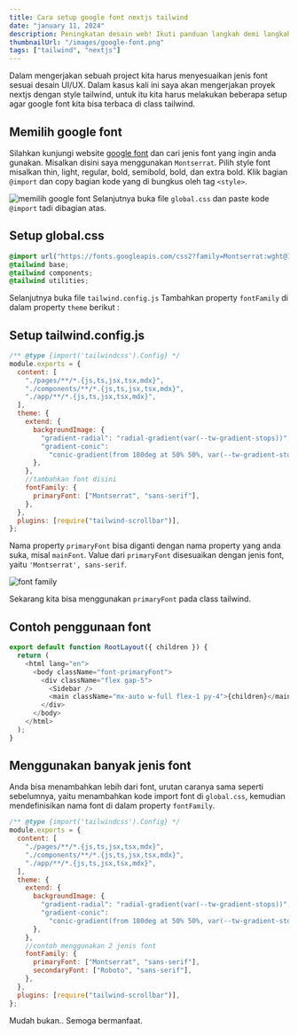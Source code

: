 ```yaml
---
title: Cara setup google font nextjs tailwind
date: "january 11, 2024"
description: Peningkatan desain web! Ikuti panduan langkah demi langkah untuk mengatur font Google pada proyek Next.js dengan Tailwind CSS. Rancang situs Anda dengan gaya yang unik
thumbnailUrl: "/images/google-font.png"
tags: ["tailwind", "nextjs"]
---
```


Dalam mengerjakan sebuah project kita harus menyesuaikan jenis font sesuai desain UI/UX. Dalam kasus kali ini saya akan mengerjakan proyek nextjs dengan style tailwind, untuk itu kita harus melakukan beberapa setup agar google font kita bisa terbaca di class tailwind.

## Memilih google font

Silahkan kunjungi website [google font](https://fonts.google.com/) dan cari jenis font yang ingin anda gunakan. Misalkan disini saya menggunakan `Montserrat`. Pilih style font misalkan thin, light, regular, bold, semibold, bold, dan extra bold.
Klik bagian `@import` dan copy bagian kode yang di bungkus oleh tag `<style>`.

![memilih google font](https://res.cloudinary.com/djlpcw7uf/image/upload/v1704971811/blog.juhancoding.dev/memilih_google_font_wqp2jn.png)
Selanjutnya buka file `global.css` dan paste kode `@import` tadi dibagian atas.

## Setup global.css

```css
@import url("https://fonts.googleapis.com/css2?family=Montserrat:wght@100;200;300;400;500;600;700&display=swap");
@tailwind base;
@tailwind components;
@tailwind utilities;
```

Selanjutnya buka file `tailwind.config.js`
Tambahkan property `fontFamily` di dalam property `theme` berikut :

## Setup tailwind.config.js

```javascript
/** @type {import('tailwindcss').Config} */
module.exports = {
  content: [
    "./pages/**/*.{js,ts,jsx,tsx,mdx}",
    "./components/**/*.{js,ts,jsx,tsx,mdx}",
    "./app/**/*.{js,ts,jsx,tsx,mdx}",
  ],
  theme: {
    extend: {
      backgroundImage: {
        "gradient-radial": "radial-gradient(var(--tw-gradient-stops))",
        "gradient-conic":
          "conic-gradient(from 180deg at 50% 50%, var(--tw-gradient-stops))",
      },
    },
    //tambahkan font disini
    fontFamily: {
      primaryFont: ["Montserrat", "sans-serif"],
    },
  },
  plugins: [require("tailwind-scrollbar")],
};
```

Nama property `primaryFont` bisa diganti dengan nama property yang anda suka, misal `mainFont`. Value dari `primaryFont` disesuaikan dengan jenis font, yaitu `'Montserrat', sans-serif`.

![font family](https://res.cloudinary.com/djlpcw7uf/image/upload/v1704972700/blog.juhancoding.dev/font-family_owcsbw.png)

Sekarang kita bisa menggunakan `primaryFont` pada class tailwind.

## Contoh penggunaan font

```javascript
export default function RootLayout({ children }) {
  return (
    <html lang="en">
      <body className="font-primaryFont">
        <div className="flex gap-5">
          <Sidebar />
          <main className="mx-auto w-full flex-1 py-4">{children}</main>
        </div>
      </body>
    </html>
  );
}
```

## Menggunakan banyak jenis font

Anda bisa menambahkan lebih dari font, urutan caranya sama seperti sebelumnya, yaitu menambahkan kode import font di `global.css`, kemudian mendefinisikan nama font di dalam property `fontFamily`.

```javascript
/** @type {import('tailwindcss').Config} */
module.exports = {
  content: [
    "./pages/**/*.{js,ts,jsx,tsx,mdx}",
    "./components/**/*.{js,ts,jsx,tsx,mdx}",
    "./app/**/*.{js,ts,jsx,tsx,mdx}",
  ],
  theme: {
    extend: {
      backgroundImage: {
        "gradient-radial": "radial-gradient(var(--tw-gradient-stops))",
        "gradient-conic":
          "conic-gradient(from 180deg at 50% 50%, var(--tw-gradient-stops))",
      },
    },
    //contoh menggunakan 2 jenis font
    fontFamily: {
      primaryFont: ["Montserrat", "sans-serif"],
      secondaryFont: ["Roboto", "sans-serif"],
    },
  },
  plugins: [require("tailwind-scrollbar")],
};
```

Mudah bukan.. Semoga bermanfaat.
